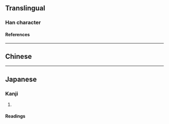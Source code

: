 {{also|肉}}
{{character info/new}}
==Translingual==

===Han character===
{{Han char|rn=40|rad=宀|as=04|sn=7|four=|canj=JYC|ids=⿱宀六}}

====References====
{{Han ref|kx=0282.180|dkj=07084|dj=0556.050|hdz=20917.070|uh=5B8D}}

----

==Chinese==
{{zh-see|肉|v}}

----

==Japanese==

===Kanji===
{{ja-kanji|grade=|rs=宀04}}

# {{rfdef|ja|sort=宀04}}

====Readings====
{{ja-readings
|on=にく
|kun=しし-
}}